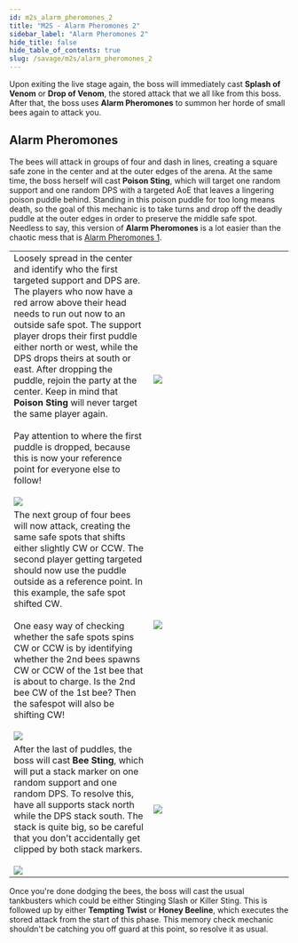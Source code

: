 ```yaml
---
id: m2s_alarm_pheromones_2
title: "M2S - Alarm Pheromones 2"
sidebar_label: "Alarm Pheromones 2"
hide_title: false
hide_table_of_contents: true
slug: /savage/m2s/alarm_pheromones_2
---
```


Upon exiting the live stage again, the boss will immediately cast <strong>Splash of Venom</strong> or <strong>Drop of Venom</strong>, the stored attack that we all like from this boss. After that, the boss uses <strong>Alarm Pheromones</strong> to summon her horde of small bees again to attack you.

## Alarm Pheromones

The bees will attack in groups of four and dash in lines, creating a square safe zone in the center and at the outer edges of the arena. At the same time, the boss herself will cast <strong>Poison Sting</strong>, which will target one random support and one random DPS with a targeted AoE that leaves a lingering poison puddle behind. Standing in this poison puddle for too long means death, so the goal of this mechanic is to take turns and drop off the deadly puddle at the outer edges in order to preserve the middle safe spot. Needless to say, this version of <strong>Alarm Pheromones</strong> is a lot easier than the chaotic mess that is [Alarm Pheromones 1](/savage/m2s/alarm_pheromones_1).

<table width='80%'>
    <tr>
        <td width='50%'>Loosely spread in the center and identify who the first targeted support and DPS are. The players who now have a red arrow above their head needs to run out now to an outside safe spot. The support player drops their first puddle either north or west, while the DPS drops theirs at south or east. After dropping the puddle, rejoin the party at the center. Keep in mind that <strong>Poison Sting</strong> will never target the same player again. <br /><br />Pay attention to where the first puddle is dropped, because this is now your reference point for everyone else to follow! <br /><br /><img src='https://ffxivkittenassets.z7.web.core.windows.net/m2s/alarm_pheromones_2_part1.gif' /></td>
        <td><img src='https://ffxivkittenassets.z7.web.core.windows.net/m2s/alarm_pheromones_2_part1.png' /></td>
    </tr>
    <tr>
        <td>The next group of four bees will now attack, creating the same safe spots that shifts either slightly CW or CCW. The second player getting targeted should now use the puddle outside as a reference point. In this example, the safe spot shifted CW. <br /><br />One easy way of checking whether the safe spots spins CW or CCW is by identifying whether the 2nd bees spawns CW or CCW of the 1st bee that is about to charge. Is the 2nd bee CW of the 1st bee? Then the safespot will also be shifting CW!<br /><br /><img src='https://ffxivkittenassets.z7.web.core.windows.net/m2s/alarm_pheromones_2_identifying.png' /></td>
        <td><img src='https://ffxivkittenassets.z7.web.core.windows.net/m2s/alarm_pheromones_2_part2.png' /></td>
    </tr>
    <tr>
        <td>After the last of puddles, the boss will cast <strong>Bee Sting</strong>, which will put a stack marker on one random support and one random DPS. To resolve this, have all supports stack north while the DPS stack south. The stack is quite big, so be careful that you don't accidentally get clipped by both stack markers. <br/ ><br /><img src='https://ffxivkittenassets.z7.web.core.windows.net/m2s/alarm_pheromones_2_part2.gif' /></td>
        <td><img src='https://ffxivkittenassets.z7.web.core.windows.net/m2s/alarm_pheromones_2_part3.png' /></td>
    </tr>
</table>

Once you're done dodging the bees, the boss will cast the usual tankbusters which could be either <Tankbuster>Stinging Slash</Tankbuster> or <Tankbuster>Killer Sting</Tankbuster>. This is followed up by either <strong>Tempting Twist</strong> or <strong>Honey Beeline</strong>, which executes the stored attack from the start of this phase. This memory check mechanic shouldn't be catching you off guard at this point, so resolve it as usual.